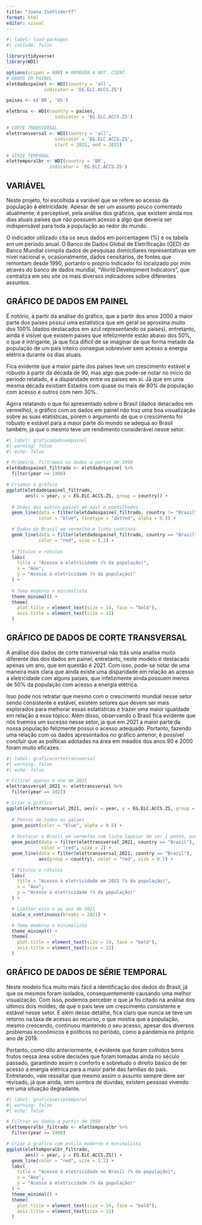 ---
title: "Joana Ziehlsdorff"
format: html
editor: visual
---

```{r}
#| label: load-packages
#| include: false

library(tidyverse)
library(WDI)

options(scipen = 999) # REMOVER A NOT. CIENT.
# DADOS EM PAINEL
eletdadospainel <- WDI(country = 'all',
              indicator = 'EG.ELC.ACCS.ZS')

paises <- c('BR', 'US')

eletbrus <- WDI(country = paises,
                  indicator = 'EG.ELC.ACCS.ZS')

# CORTE TRANSVERSAL
elettransversal <- WDI(country = 'all',
                  indicator = 'EG.ELC.ACCS.ZS',
                  start = 2021, end = 2021)

# SÉRIE TEMPORAL
elettemporalbr <- WDI(country = 'BR',
                indicator = 'EG.ELC.ACCS.ZS')
```

## VARIÁVEL

Neste projeto, foi escolhida a variável que se refere ao acesso da população à eletricidade. Apesar de ser um assunto pouco comentado atualmente, é perceptível, pela análise dos gráficos, que existem ainda nos dias atuais países que não possuem acesso a algo que deveria ser indispensável para toda a população ao redor do mundo.

O indicador utilizado cita os seus dados em porcentagem (%) e os tabela em um período anual. O Banco de Dados Global de Eletrificação (GED) do Banco Mundial compila dados de pesquisas domiciliares representativas em nível nacional e, ocasionalmente, dados censitários, de fontes que remontam desde 1990, portanto o próprio indicador foi localizado por mim através do banco de dados mundial, "World Development Indicators", que centraliza em seu site os mais diversos indicadores sobre diferentes assuntos.

## GRÁFICO DE DADOS EM PAINEL

É notório, à partir da análise do gráfico, que a partir dos anos 2000 a maior parte dos países possuí uma estatística que em geral se aproxima muito dos 100% (dados destacados em azul representando os países), entretanto, ainda é visível que existem países que infelizmente estão abaixo dos 50%, o que é intrigante, já que fica difícil de se imaginar de que forma metade da população de um país inteiro consegue sobreviver sem acesso a energia elétrica durante os dias atuais.

Fica evidente que a maior parte dos países teve um crescimento estável e robusto à partir da década de 90, mas algo que pode-se notar no início do período relatado, é a disparidade entre os países em si. Já que em uma mesma década existiam Estados com quase ou mais de 80% da população com acesso e outros com nem 30%.

Agora relatando o que foi apresentado sobre o Brasil (dados detacados em vermelho), o gráfico com os dados em painel não traz uma boa visualização sobre as suas etatísticas, porém o argumento de que o crescimento foi robusto e estável para a maior parte do mundo se adequa ao Brasil também, já que o mesmo teve um rendimento considerável nesse setor.

```{r}
#| label: graficodadosempainel
#| warning: false
#| echo: false

# Primeiro, filtramos os dados a partir de 1990
eletdadospainel_filtrado <- eletdadospainel %>%
  filter(year >= 1990)

# Criamos o gráfico
ggplot(eletdadospainel_filtrado, 
       aes(x = year, y = EG.ELC.ACCS.ZS, group = country)) +
  
  # Dados dos outros países em azul e pontilhados
  geom_line(data = filter(eletdadospainel_filtrado, country != "Brazil"),
            color = "blue", linetype = "dotted", alpha = 0.5) +

  # Dados do Brasil em vermelho e linha contínua
  geom_line(data = filter(eletdadospainel_filtrado, country == "Brazil"),
            color = "red", size = 1.2) +
  
  # Títulos e rótulos
  labs(
    title = "Acesso à eletricidade (% da população)",
    x = "Ano",
    y = "Acesso à eletricidade (% da população)"
  ) +
  
  # Tema moderno e minimalista
  theme_minimal() +
  theme(
    plot.title = element_text(size = 14, face = "bold"),
    axis.title = element_text(size = 12)
  )
```

## GRÁFICO DE DADOS DE CORTE TRANSVERSAL

A análise dos dados de corte transversal não trás uma analíse muito diferente das dos dados em painel, entretanto, neste modelo é destacado apenas um ano, que em questão é 2021. Com isso, pode-se notar de uma maneira mais clara que ainda existe uma disparidade em relação ao acesso a eletricidade com alguns países, que infelizmente ainda possuem menos de 50% da população com acesso a energia elétrica.

Isso pode nos retratar que mesmo com o crescimento mundial nesse setor sendo consistente e estável, existem setores que devem ser mais explorados para melhorar essas estatísticas e trazer uma maior igualdade em relação a esse tópico. Além disso, observando o Brasil fica evidente que nós tivemos um sucesso nesse setor, ja que em 2021 a maior parte da nossa população felizmente possuí o acesso adequado. Portanto, fazendo uma relação com os dados apresentados no gráfico anterior, é possível concluir que as políticas adotadas na área em meados dos anos 90 e 2000 foram muito eficazes.

```{r}
#| label: graficocortetransversal 
#| warning: false 
#| echo: false  

# Filtrar apenas o ano de 2021
elettransversal_2021 <- elettransversal %>%
  filter(year == 2021)

# Criar o gráfico
ggplot(elettransversal_2021, aes(x = year, y = EG.ELC.ACCS.ZS, group = country)) +
  
  # Pontos de todos os países
  geom_point(color = "blue", alpha = 0.5) +
  
  # Destacar o Brasil em vermelho com linha (apesar de ser 1 ponto, para efeito visual)
  geom_point(data = filter(elettransversal_2021, country == "Brazil"),
             color = "red", size = 2) +
  geom_line(data = filter(elettransversal_2021, country == "Brazil"),
            aes(group = country), color = "red", size = 0.5) +

  # Títulos e rótulos
  labs(
    title = "Acesso à eletricidade em 2021 (% da população)",
    x = "Ano",
    y = "Acesso à eletricidade (% da população)"
  ) +

  # Limitar eixo x ao ano de 2021
  scale_x_continuous(breaks = 2021) +

  # Tema moderno e minimalista
  theme_minimal() +
  theme(
    plot.title = element_text(size = 14, face = "bold"),
    axis.title = element_text(size = 12)
  )
```

## GRÁFICO DE DADOS DE SÉRIE TEMPORAL

Neste modelo fica muito mais fácil a identificação dos dados do Brasil, já que os mesmos foram isolados, consequentemente causando uma melhor visuaização. Com isso, podemos perceber o que ja foi citado na análise dos últimos dois moldes, de que o país teve um crescimento consistente e estável nesse setor. E além desse detalhe, fica claro que nunca se teve um retorno na taxa de acesso ao recurso, o que mostra que a população, mesmo crescendo, continuou mantendo o seu acesso, apesar dos diversos problemas econômicos e políticos no períódo, como a pandemia no próprio ano de 2019.

Portanto, como dito anteriormente, é evidente que foram colhidos bons frutos nessa área sobre decisões que foram tomadas ainda no século passado, garantindo assim o conforto e sobretudo o direito básico de ter acesso a energia elétrica para a maior parte das famílias do país. Entretando, vale ressaltar que mesmo assim o assunto sempre deve ser revisado, já que ainda, sem sombra de dúvidas, existem pessoas vivendo em uma situação degradante.

```{r}
#| label: graficoserietemporal 
#| warning: false  
#| echo: false    

# Filtrar os dados a partir de 1990
elettemporalbr_filtrado <- elettemporalbr %>%
  filter(year >= 1990)

# Criar o gráfico com estilo moderno e minimalista
ggplot(elettemporalbr_filtrado, 
       aes(x = year, y = EG.ELC.ACCS.ZS)) +
  geom_line(color = "red", size = 1.2) +
  labs(
    title = "Acesso à eletricidade no Brasil (% da população)",
    x = "Ano",
    y = "Acesso à eletricidade (% da população)"
  ) +
  theme_minimal() +
  theme(
    plot.title = element_text(size = 14, face = "bold"),
    axis.title = element_text(size = 12)
  )
```
